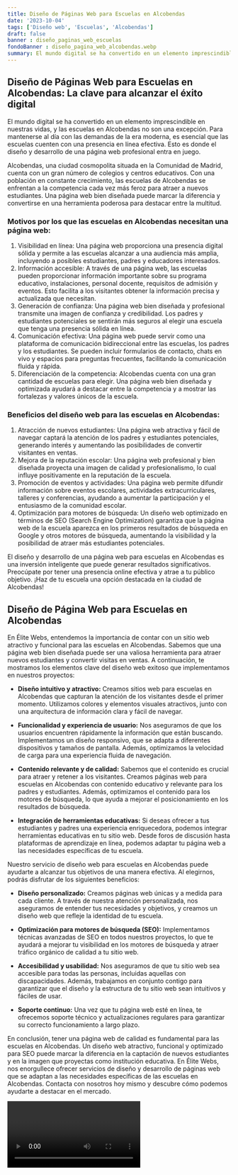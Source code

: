 ```yaml
---
title: Diseño de Páginas Web para Escuelas en Alcobendas
date: '2023-10-04'
tags: ['Diseño web', 'Escuelas', 'Alcobendas']
draft: false
banner : diseño_paginas_web_escuelas
fondoBanner : diseño_pagina_web_alcobendas.webp
summary: El mundo digital se ha convertido en un elemento imprescindible en nuestras vidas, y las escuelas en Alcobendas no son una excepción. Para mantenerse al día con las demandas de la era moderna, es esencial que las escuelas cuenten con una presencia en línea efectiva. Esto es donde el diseño y desarrollo de una página web profesional entra en juego.
---
```


## Diseño de Páginas Web para Escuelas en Alcobendas: La clave para alcanzar el éxito digital

El mundo digital se ha convertido en un elemento imprescindible en nuestras vidas, y las escuelas en Alcobendas no son una excepción. Para mantenerse al día con las demandas de la era moderna, es esencial que las escuelas cuenten con una presencia en línea efectiva. Esto es donde el diseño y desarrollo de una página web profesional entra en juego.

Alcobendas, una ciudad cosmopolita situada en la Comunidad de Madrid, cuenta con un gran número de colegios y centros educativos. Con una población en constante crecimiento, las escuelas de Alcobendas se enfrentan a la competencia cada vez más feroz para atraer a nuevos estudiantes. Una página web bien diseñada puede marcar la diferencia y convertirse en una herramienta poderosa para destacar entre la multitud.

### Motivos por los que las escuelas en Alcobendas necesitan una página web:

1. Visibilidad en línea: Una página web proporciona una presencia digital sólida y permite a las escuelas alcanzar a una audiencia más amplia, incluyendo a posibles estudiantes, padres y educadores interesados.
2. Información accesible: A través de una página web, las escuelas pueden proporcionar información importante sobre su programa educativo, instalaciones, personal docente, requisitos de admisión y eventos. Esto facilita a los visitantes obtener la información precisa y actualizada que necesitan.
3. Generación de confianza: Una página web bien diseñada y profesional transmite una imagen de confianza y credibilidad. Los padres y estudiantes potenciales se sentirán más seguros al elegir una escuela que tenga una presencia sólida en línea.
4. Comunicación efectiva: Una página web puede servir como una plataforma de comunicación bidireccional entre las escuelas, los padres y los estudiantes. Se pueden incluir formularios de contacto, chats en vivo y espacios para preguntas frecuentes, facilitando la comunicación fluida y rápida.
5. Diferenciación de la competencia: Alcobendas cuenta con una gran cantidad de escuelas para elegir. Una página web bien diseñada y optimizada ayudará a destacar entre la competencia y a mostrar las fortalezas y valores únicos de la escuela.

### Beneficios del diseño web para las escuelas en Alcobendas:

1. Atracción de nuevos estudiantes: Una página web atractiva y fácil de navegar captará la atención de los padres y estudiantes potenciales, generando interés y aumentando las posibilidades de convertir visitantes en ventas.
2. Mejora de la reputación escolar: Una página web profesional y bien diseñada proyecta una imagen de calidad y profesionalismo, lo cual influye positivamente en la reputación de la escuela.
3. Promoción de eventos y actividades: Una página web permite difundir información sobre eventos escolares, actividades extracurriculares, talleres y conferencias, ayudando a aumentar la participación y el entusiasmo de la comunidad escolar.
4. Optimización para motores de búsqueda: Un diseño web optimizado en términos de SEO (Search Engine Optimization) garantiza que la página web de la escuela aparezca en los primeros resultados de búsqueda en Google y otros motores de búsqueda, aumentando la visibilidad y la posibilidad de atraer más estudiantes potenciales.

El diseño y desarrollo de una página web para escuelas en Alcobendas es una inversión inteligente que puede generar resultados significativos. Preocúpate por tener una presencia online efectiva y atrae a tu público objetivo. ¡Haz de tu escuela una opción destacada en la ciudad de Alcobendas!

<GifSeo />

<Cta />

## Diseño de Página Web para Escuelas en Alcobendas

En Élite Webs, entendemos la importancia de contar con un sitio web atractivo y funcional para las escuelas en Alcobendas. Sabemos que una página web bien diseñada puede ser una valiosa herramienta para atraer nuevos estudiantes y convertir visitas en ventas. A continuación, te mostramos los elementos clave del diseño web exitoso que implementamos en nuestros proyectos:

* **Diseño intuitivo y atractivo:** Creamos sitios web para escuelas en Alcobendas que capturan la atención de los visitantes desde el primer momento. Utilizamos colores y elementos visuales atractivos, junto con una arquitectura de información clara y fácil de navegar.

* **Funcionalidad y experiencia de usuario:** Nos aseguramos de que los usuarios encuentren rápidamente la información que están buscando. Implementamos un diseño responsivo, que se adapta a diferentes dispositivos y tamaños de pantalla. Además, optimizamos la velocidad de carga para una experiencia fluida de navegación.

* **Contenido relevante y de calidad:** Sabemos que el contenido es crucial para atraer y retener a los visitantes. Creamos páginas web para escuelas en Alcobendas con contenido educativo y relevante para los padres y estudiantes. Además, optimizamos el contenido para los motores de búsqueda, lo que ayuda a mejorar el posicionamiento en los resultados de búsqueda.

* **Integración de herramientas educativas:** Si deseas ofrecer a tus estudiantes y padres una experiencia enriquecedora, podemos integrar herramientas educativas en tu sitio web. Desde foros de discusión hasta plataformas de aprendizaje en línea, podemos adaptar tu página web a las necesidades específicas de tu escuela.

Nuestro servicio de diseño web para escuelas en Alcobendas puede ayudarte a alcanzar tus objetivos de una manera efectiva. Al elegirnos, podrás disfrutar de los siguientes beneficios:

* **Diseño personalizado:** Creamos páginas web únicas y a medida para cada cliente. A través de nuestra atención personalizada, nos aseguramos de entender tus necesidades y objetivos, y creamos un diseño web que refleje la identidad de tu escuela.

* **Optimización para motores de búsqueda (SEO):** Implementamos técnicas avanzadas de SEO en todos nuestros proyectos, lo que te ayudará a mejorar tu visibilidad en los motores de búsqueda y atraer tráfico orgánico de calidad a tu sitio web.

* **Accesibilidad y usabilidad:** Nos aseguramos de que tu sitio web sea accesible para todas las personas, incluidas aquellas con discapacidades. Además, trabajamos en conjunto contigo para garantizar que el diseño y la estructura de tu sitio web sean intuitivos y fáciles de usar.

* **Soporte continuo:** Una vez que tu página web esté en línea, te ofrecemos soporte técnico y actualizaciones regulares para garantizar su correcto funcionamiento a largo plazo.

En conclusión, tener una página web de calidad es fundamental para las escuelas en Alcobendas. Un diseño web atractivo, funcional y optimizado para SEO puede marcar la diferencia en la captación de nuevos estudiantes y en la imagen que proyectas como institución educativa. En Élite Webs, nos enorgullece ofrecer servicios de diseño y desarrollo de páginas web que se adaptan a las necesidades específicas de las escuelas en Alcobendas. Contacta con nosotros hoy mismo y descubre cómo podemos ayudarte a destacar en el mercado.

<Video />

<CtaBot job='Escuelas' city='Alcobendas'/>

<Gmaps query='Alcobendas+españa+maps' />